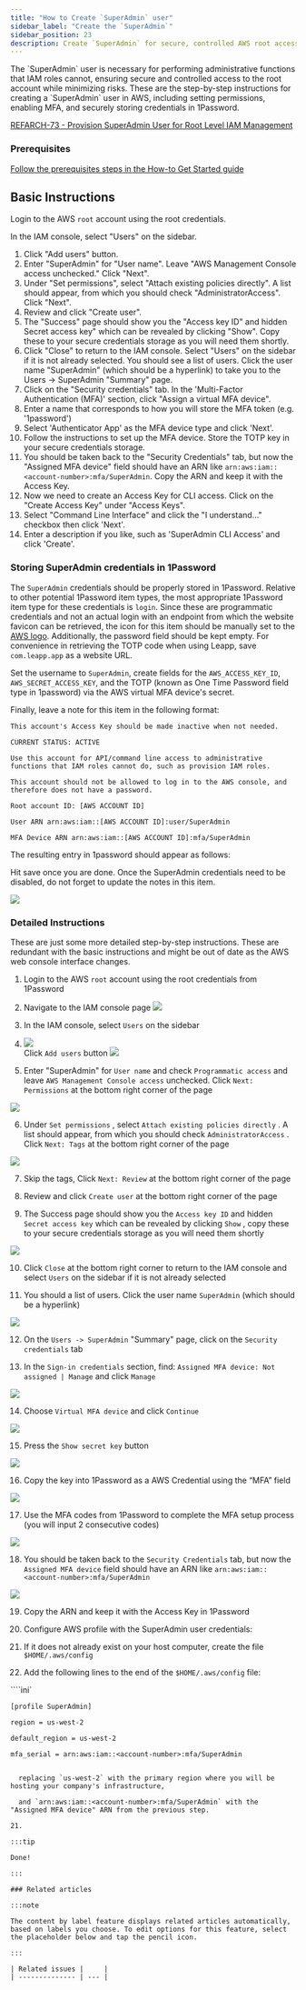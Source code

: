 ```yaml
---
title: "How to Create `SuperAdmin` user"
sidebar_label: "Create the `SuperAdmin`"
sidebar_position: 23
description: Create `SuperAdmin` for secure, controlled AWS root access.
---
```


<Intro>
The `SuperAdmin` user is necessary for performing administrative functions that IAM roles cannot, ensuring secure and controlled access to the root account while minimizing risks. These are the step-by-step instructions for creating a `SuperAdmin` user in AWS, including setting permissions, enabling MFA, and securely storing credentials in 1Password.
</Intro>

[REFARCH-73 - Provision SuperAdmin User for Root Level IAM Management](/layers/accounts/prepare-aws-organization/#create-the-superadmin-iam-user)

### Prerequisites

[Follow the prerequisites steps in the How-to Get Started guide](/layers/project/#0-prerequisites)

## Basic Instructions

Login to the AWS `root` account using the root credentials.

In the IAM console, select "Users" on the sidebar.

1. Click "Add users" button.
1. Enter "SuperAdmin" for "User name". Leave "AWS Management Console access unchecked." Click "Next".
1. Under "Set permissions", select "Attach existing policies directly". A list should appear, from which you should
   check "AdministratorAccess". Click "Next".
1. Review and click "Create user".
1. The "Success" page should show you the "Access key ID" and hidden Secret access key" which can be revealed by
   clicking "Show". Copy these to your secure credentials storage as you will need them shortly.
1. Click "Close" to return to the IAM console. Select "Users" on the sidebar if it is not already selected. You should
   see a list of users. Click the user name "SuperAdmin" (which should be a hyperlink) to take you to the Users ->
   SuperAdmin "Summary" page.
1. Click on the "Security credentials" tab. In the 'Multi-Factor Authentication (MFA)' section, click "Assign a virtual
   MFA device".
1. Enter a name that corresponds to how you will store the MFA token (e.g. '1password')
1. Select 'Authenticator App' as the MFA device type and click 'Next'.
1. Follow the instructions to set up the MFA device. Store the TOTP key in your secure credentials storage.
1. You should be taken back to the "Security Credentials" tab, but now the "Assigned MFA device" field should have an
   ARN like `arn:aws:iam::<account-number>:mfa/SuperAdmin`. Copy the ARN and keep it with the Access Key.
1. Now we need to create an Access Key for CLI access. Click on the "Create Access Key" under "Access Keys".
1. Select "Command Line Interface" and click the "I understand..." checkbox then click 'Next'.
1. Enter a description if you like, such as 'SuperAdmin CLI Access' and click 'Create'.

### Storing SuperAdmin credentials in 1Password

The `SuperAdmin` credentials should be properly stored in 1Password. Relative to other potential 1Password item types,
the most appropriate 1Password item type for these credentials is `login`. Since these are programmatic credentials and
not an actual login with an endpoint from which the website favicon can be retrieved, the icon for this item should be
manually set to the [AWS logo](https://github.com/cryptotradev/vymd-infra/blob/main/docs/img/awspng). Additionally, the
password field should be kept empty. For convenience in retrieving the TOTP code when using Leapp, save `com.leapp.app`
as a website URL.

Set the username to `SuperAdmin`, create fields for the `AWS_ACCESS_KEY_ID`, `AWS_SECRET_ACCESS_KEY`, and the TOTP
(known as One Time Password field type in 1password) via the AWS virtual MFA device's secret.

Finally, leave a note for this item in the following format:

```
This account's Access Key should be made inactive when not needed.

CURRENT STATUS: ACTIVE

Use this account for API/command line access to administrative functions that IAM roles cannot do, such as provision IAM roles.

This account should not be allowed to log in to the AWS console, and therefore does not have a password.

Root account ID: [AWS ACCOUNT ID]

User ARN arn:aws:iam::[AWS ACCOUNT ID]:user/SuperAdmin

MFA Device ARN arn:aws:iam::[AWS ACCOUNT ID]:mfa/SuperAdmin

```

The resulting entry in 1password should appear as follows:

Hit save once you are done. Once the SuperAdmin credentials need to be disabled, do not forget to update the notes in
this item.

<img src="/assets/refarch/image-20211016-220615.png" /><br/>

### Detailed Instructions

These are just some more detailed step-by-step instructions. These are redundant with the basic instructions and might
be out of date as the AWS web console interface changes.

1. Login to the AWS `root` account using the root credentials from 1Password

2. Navigate to the IAM console page
  <img src="/assets/refarch/image-20210720-181056.png" /><br/>

3. In the IAM console, select `Users` on the sidebar

4. <img src="/assets/refarch/image-20210720-181130.png" /><br/>Click `Add users` button <img src="/assets/refarch/image-20210720-181200.png" /><br/>

5. Enter "SuperAdmin" for `User name` and check `Programmatic access` and leave `AWS Management Console access`
   unchecked. Click `Next: Permissions` at the bottom right corner of the page

<img src="/assets/refarch/image-20210720-181251.png" /><br/>

6. Under `Set permissions` , select `Attach existing policies directly` . A list should appear, from which you should
   check `AdministratorAccess` . Click `Next: Tags` at the bottom right corner of the page

<img src="/assets/refarch/image-20210720-181512.png" /><br/>

7. Skip the tags, Click `Next: Review` at the bottom right corner of the page

8. Review and click `Create user` at the bottom right corner of the page

9. The Success page should show you the `Access key ID` and hidden `Secret access key` which can be revealed by clicking
   `Show` , copy these to your secure credentials storage as you will need them shortly

<img src="/assets/refarch/image-20210720-181626.png" /><br/>

10. Click `Close` at the bottom right corner to return to the IAM console and select `Users` on the sidebar if it is not
    already selected

11. You should a list of users. Click the user name `SuperAdmin` (which should be a hyperlink)

<img src="/assets/refarch/image-20210720-182019.png" /><br/>

12. On the `Users -> SuperAdmin` "Summary" page, click on the `Security credentials` tab

13. In the `Sign-in credentials` section, find: `Assigned MFA device: Not assigned | Manage` and click `Manage`

<img src="/assets/refarch/image-20210720-182257.png" /><br/>

14. Choose `Virtual MFA device` and click `Continue`

<img src="/assets/refarch/image-20210720-182421.png" /><br/>

15. Press the `Show secret key` button

<img src="/assets/refarch/image-20210721-151123.png" /><br/>

16. Copy the key into 1Password as a AWS Credential using the “MFA” field

<img src="/assets/refarch/image-20210721-151429.png" /><br/>

17. Use the MFA codes from 1Password to complete the MFA setup process (you will input 2 consecutive codes)

<img src="/assets/refarch/image-20210721-151622.png" /><br/>

18. You should be taken back to the `Security Credentials` tab, but now the `Assigned MFA device` field should have an
    ARN like `arn:aws:iam::<account-number>:mfa/SuperAdmin`

<img src="/assets/refarch/image-20210720-182914.png" /><br/>

19. Copy the ARN and keep it with the Access Key in 1Password

20. Configure AWS profile with the SuperAdmin user credentials:

21. If it does not already exist on your host computer, create the file `$HOME/.aws/config`

22. Add the following lines to the end of the `$HOME/.aws/config` file:

````ini`

`[profile SuperAdmin]`

`region = us-west-2`

`default_region = us-west-2`

`mfa_serial = arn:aws:iam::<account-number>:mfa/SuperAdmin`

```

  replacing `us-west-2` with the primary region where you will be hosting your company's infrastructure,

  and `arn:aws:iam::<account-number>:mfa/SuperAdmin` with the "Assigned MFA device" ARN from the previous step.

21.

:::tip

Done!

:::

### Related articles

:::note

The content by label feature displays related articles automatically, based on labels you choose. To edit options for this feature, select the placeholder below and tap the pencil icon.

:::

| Related issues |     |
| -------------- | --- |

```
